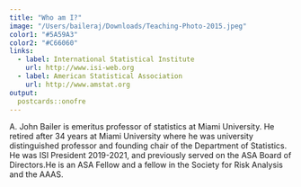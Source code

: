 ```yaml
---
title: "Who am I?"
image: "/Users/baileraj/Downloads/Teaching-Photo-2015.jpeg"
color1: "#5A59A3"
color2: "#C66060"
links:
  - label: International Statistical Institute
    url: http://www.isi-web.org
  - label: American Statistical Association
    url: http://www.amstat.org
output:
  postcards::onofre
---
```

 
A. John Bailer is emeritus professor of statistics at Miami University. He retired after 34 years at Miami University where he was university distinguished professor and founding chair of the Department of Statistics. He was ISI President 2019-2021, and previously served on the ASA Board of Directors.He is an ASA Fellow and a fellow in the Society for Risk Analysis and the AAAS.
